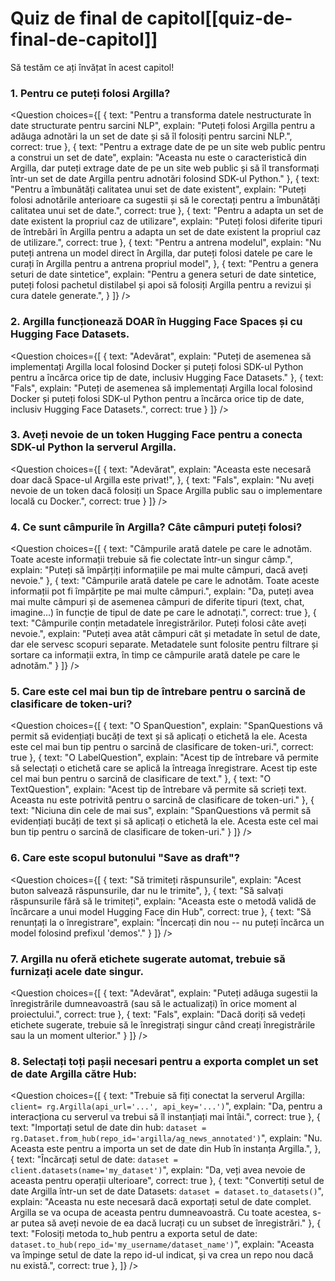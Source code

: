 <!-- DISABLE-FRONTMATTER-SECTIONS -->

# Quiz de final de capitol[[quiz-de-final-de-capitol]]

<CourseFloatingBanner
    chapter={10}
    classNames="absolute z-10 right-0 top-0"
/>

Să testăm ce ați învățat în acest capitol!

### 1. Pentru ce puteți folosi Argilla?

<Question
	choices={[
		{
			text: "Pentru a transforma datele nestructurate în date structurate pentru sarcini NLP",
			explain: "Puteți folosi Argilla pentru a adăuga adnotări la un set de date și să îl folosiți pentru sarcini NLP.",
            correct: true
		},
		{
			text: "Pentru a extrage date de pe un site web public pentru a construi un set de date",
			explain: "Aceasta nu este o caracteristică din Argilla, dar puteți extrage date de pe un site web public și să îl transformați într-un set de date Argilla pentru adnotări folosind SDK-ul Python."
		},
		{
			text: "Pentru a îmbunătăți calitatea unui set de date existent",
			explain: "Puteți folosi adnotările anterioare ca sugestii și să le corectați pentru a îmbunătăți calitatea unui set de date.",
			correct: true
		},
		{
			text: "Pentru a adapta un set de date existent la propriul caz de utilizare",
			explain: "Puteți folosi diferite tipuri de întrebări în Argilla pentru a adapta un set de date existent la propriul caz de utilizare.",
			correct: true
		},
		{
			text: "Pentru a antrena modelul",
			explain: "Nu puteți antrena un model direct în Argilla, dar puteți folosi datele pe care le curați în Argilla pentru a antrena propriul model",
		},
		{
			text: "Pentru a genera seturi de date sintetice",
			explain: "Pentru a genera seturi de date sintetice, puteți folosi pachetul distilabel și apoi să folosiți Argilla pentru a revizui și cura datele generate.",
		}
	]}
/>

### 2. Argilla funcționează DOAR în Hugging Face Spaces și cu Hugging Face Datasets.

<Question
	choices={[
        {
			text: "Adevărat",
			explain: "Puteți de asemenea să implementați Argilla local folosind Docker și puteți folosi SDK-ul Python pentru a încărca orice tip de date, inclusiv Hugging Face Datasets."
        },
        {
			text: "Fals",
			explain: "Puteți de asemenea să implementați Argilla local folosind Docker și puteți folosi SDK-ul Python pentru a încărca orice tip de date, inclusiv Hugging Face Datasets.",
			correct: true
        }
	]}
/>

### 3. Aveți nevoie de un token Hugging Face pentru a conecta SDK-ul Python la serverul Argilla.

<Question
	choices={[
        {
			text: "Adevărat",
			explain: "Aceasta este necesară doar dacă Space-ul Argilla este privat!",
        },
        {
			text: "Fals",
			explain: "Nu aveți nevoie de un token dacă folosiți un Space Argilla public sau o implementare locală cu Docker.",
			correct: true
        }
	]}
/>

### 4. Ce sunt **câmpurile** în Argilla? Câte câmpuri puteți folosi?

<Question
	choices={[
        {
			text: "Câmpurile arată datele pe care le adnotăm. Toate aceste informații trebuie să fie colectate într-un singur câmp.",
			explain: "Puteți să împărțiți informațiile pe mai multe câmpuri, dacă aveți nevoie."
        },
		{
			text: "Câmpurile arată datele pe care le adnotăm. Toate aceste informații pot fi împărțite pe mai multe câmpuri.",
			explain: "Da, puteți avea mai multe câmpuri și de asemenea câmpuri de diferite tipuri (text, chat, imagine...) în funcție de tipul de date pe care le adnotați.",
			correct: true
        },
        {
			text: "Câmpurile conțin metadatele înregistrărilor. Puteți folosi câte aveți nevoie.",
			explain: "Puteți avea atât câmpuri cât și metadate în setul de date, dar ele servesc scopuri separate. Metadatele sunt folosite pentru filtrare și sortare ca informații extra, în timp ce câmpurile arată datele pe care le adnotăm."
        }
	]}
/>

### 5. Care este cel mai bun tip de întrebare pentru o sarcină de clasificare de token-uri?

<Question
	choices={[
        {
			text: "O SpanQuestion",
			explain: "SpanQuestions vă permit să evidențiați bucăți de text și să aplicați o etichetă la ele. Acesta este cel mai bun tip pentru o sarcină de clasificare de token-uri.",
            correct: true
        },
        {
			text: "O LabelQuestion",
			explain: "Acest tip de întrebare vă permite să selectați o etichetă care se aplică la întreaga înregistrare. Acest tip este cel mai bun pentru o sarcină de clasificare de text."
        },
        {
			text: "O TextQuestion",
			explain: "Acest tip de întrebare vă permite să scrieți text. Aceasta nu este potrivită pentru o sarcină de clasificare de token-uri."
        },
        {
			text: "Niciuna din cele de mai sus",
			explain: "SpanQuestions vă permit să evidențiați bucăți de text și să aplicați o etichetă la ele. Acesta este cel mai bun tip pentru o sarcină de clasificare de token-uri."
        }
	]}
/>

### 6. Care este scopul butonului "Save as draft"?

<Question
	choices={[
        {
			text: "Să trimiteți răspunsurile",
			explain: "Acest buton salvează răspunsurile, dar nu le trimite",
        },
        {
			text: "Să salvați răspunsurile fără să le trimiteți",
			explain: "Aceasta este o metodă validă de încărcare a unui model Hugging Face din Hub",
			correct: true
        },
        {
			text: "Să renunțați la o înregistrare",
			explain: "Încercați din nou -- nu puteți încărca un model folosind prefixul 'demos'."
        }
	]}
/>

### 7. Argilla nu oferă etichete sugerate automat, trebuie să furnizați acele date singur.

<Question
	choices={[
        {
			text: "Adevărat",
			explain: "Puteți adăuga sugestii la înregistrările dumneavoastră (sau să le actualizați) în orice moment al proiectului.",
            correct: true
        },
        {
			text: "Fals",
			explain: "Dacă doriți să vedeți etichete sugerate, trebuie să le înregistrați singur când creați înregistrările sau la un moment ulterior."
        }
	]}
/>

### 8. Selectați toți pașii necesari pentru a exporta complet un set de date Argilla către Hub:

<Question
	choices={[
        {
			text: "Trebuie să fiți conectat la serverul Argilla: <code>client= rg.Argilla(api_url='...', api_key='...')</code>",
			explain: "Da, pentru a interacționa cu serverul va trebui să îl instanțiați mai întâi.",
            correct: true
        },
		{
			text: "Importați setul de date din hub: <code>dataset = rg.Dataset.from_hub(repo_id='argilla/ag_news_annotated')</code>",
			explain: "Nu. Aceasta este pentru a importa un set de date din Hub în instanța Argilla.",
        },
        {
			text: "Încărcați setul de date: <code>dataset = client.datasets(name='my_dataset')</code>",
			explain: "Da, veți avea nevoie de aceasta pentru operații ulterioare",
			correct: true
        },
        {
			text: "Convertiți setul de date Argilla într-un set de date Datasets: <code>dataset = dataset.to_datasets()</code>",
			explain: "Aceasta nu este necesară dacă exportați setul de date complet. Argilla se va ocupa de aceasta pentru dumneavoastră. Cu toate acestea, s-ar putea să aveți nevoie de ea dacă lucrați cu un subset de înregistrări."
        },
        {
			text: "Folosiți metoda </code>to_hub</code> pentru a exporta setul de date: <code>dataset.to_hub(repo_id='my_username/dataset_name')</code>",
			explain: "Aceasta va împinge setul de date la repo id-ul indicat, și va crea un repo nou dacă nu există.",
            correct: true
        },
	]}
/> 